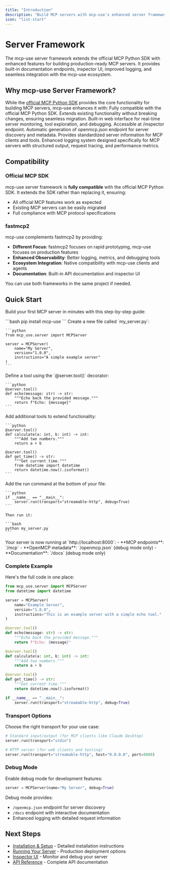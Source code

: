 ```yaml
---
title: "Introduction"
description: "Build MCP servers with mcp-use's enhanced server framework"
icon: "list-start"
---
```


<Card title="" img="./images/Server.jpg" horizontal="true"/>

# Server Framework

<Info>
The mcp-use server framework extends the official MCP Python SDK with enhanced features for building production-ready MCP servers. It provides built-in documentation endpoints, inspector UI, improved logging, and seamless integration with the mcp-use ecosystem.
</Info>

## Why mcp-use Server Framework?

While the [official MCP Python SDK](https://github.com/modelcontextprotocol/python-sdk) provides the core functionality for building MCP servers, mcp-use enhances it with:
<Columns cols={2}>
  <Card title="Official SDK Compatibility" icon="check" href="/python/server/compatibility" img="./images/MCP.jpg">
    Fully compatible with the official MCP Python SDK. Extends existing functionality without breaking changes, ensuring seamless migration.
  </Card>
  <Card title="Inspector UI" icon="monitor" href="/python/server/inspector" img="./images/Inspector.jpg">
    Built-in web interface for real-time server monitoring, tool exploration, and debugging. Accessible at /inspector endpoint.
  </Card>
  <Card title="openmcp.json" icon="file-text" href="/python/server/openmcp" img="./images/OpenMCP.jpg">
    Automatic generation of openmcp.json endpoint for server discovery and metadata. Provides standardized server information for MCP clients and tools.
  </Card>
  <Card title="MCP-Specific Logging" icon="activity" href="/python/server/logging" img="./images/Logging.jpg">
    Enhanced logging system designed specifically for MCP servers with structured output, request tracing, and performance metrics.
  </Card>
</Columns>

## Compatibility

### Official MCP SDK
mcp-use server framework is **fully compatible** with the official MCP Python SDK. It extends the SDK rather than replacing it, ensuring:

- All official MCP features work as expected
- Existing MCP servers can be easily migrated
- Full compliance with MCP protocol specifications

### fastmcp2
mcp-use complements fastmcp2 by providing:

- **Different Focus**: fastmcp2 focuses on rapid prototyping, mcp-use focuses on production features
- **Enhanced Observability**: Better logging, metrics, and debugging tools
- **Ecosystem Integration**: Native compatibility with mcp-use clients and agents
- **Documentation**: Built-in API documentation and inspector UI

You can use both frameworks in the same project if needed.

## Quick Start

Build your first MCP server in minutes with this step-by-step guide:

<Steps>
  <Step title="Install mcp-use">
    ```bash
    pip install mcp-use
    ```
  </Step>

  <Step title="Create your server file">
    Create a new file called `my_server.py`:

    ```python
    from mcp_use.server import MCPServer

    server = MCPServer(
        name="My Server",
        version="1.0.0",
        instructions="A simple example server"
    )
    ```
  </Step>

  <Step title="Add your first tool">
    Define a tool using the `@server.tool()` decorator:

    ```python
    @server.tool()
    def echo(message: str) -> str:
        """Echo back the provided message."""
        return f"Echo: {message}"
    ```
  </Step>

  <Step title="Add more tools (optional)">
    Add additional tools to extend functionality:

    ```python
    @server.tool()
    def calculate(a: int, b: int) -> int:
        """Add two numbers."""
        return a + b

    @server.tool()
    def get_time() -> str:
        """Get current time."""
        from datetime import datetime
        return datetime.now().isoformat()
    ```
  </Step>

  <Step title="Run the server">
    Add the run command at the bottom of your file:

    ```python
    if __name__ == "__main__":
        server.run(transport="streamable-http", debug=True)
    ```

    Then run it:

    ```bash
    python my_server.py
    ```
  </Step>

  <Step title="Access your server">
    Your server is now running at `http://localhost:8000`:
    - **MCP endpoints**: `/mcp`
    - **OpenMCP metadata**: `/openmcp.json` (debug mode only)
    - **Documentation**: `/docs` (debug mode only)
  </Step>
</Steps>

### Complete Example

Here's the full code in one place:

```python
from mcp_use.server import MCPServer
from datetime import datetime

server = MCPServer(
    name="Example Server",
    version="1.0.0",
    instructions="This is an example server with a simple echo tool."
)

@server.tool()
def echo(message: str) -> str:
    """Echo back the provided message."""
    return f"Echo: {message}"

@server.tool()
def calculate(a: int, b: int) -> int:
    """Add two numbers."""
    return a + b

@server.tool()
def get_time() -> str:
    """Get current time."""
    return datetime.now().isoformat()

if __name__ == "__main__":
    server.run(transport="streamable-http", debug=True)
```

### Transport Options

Choose the right transport for your use case:

```python
# Standard input/output (for MCP clients like Claude Desktop)
server.run(transport="stdio")

# HTTP server (for web clients and testing)
server.run(transport="streamable-http", host="0.0.0.0", port=8000)
```

### Debug Mode

Enable debug mode for development features:

```python
server = MCPServer(name="My Server", debug=True)
```

Debug mode provides:
- `/openmcp.json` endpoint for server discovery
- `/docs` endpoint with interactive documentation
- Enhanced logging with detailed request information

## Next Steps

- [Installation & Setup](/python/server/installation) - Detailed installation instructions
- [Running Your Server](/python/server/running) - Production deployment options
- [Inspector UI](/python/server/inspector) - Monitor and debug your server
- [API Reference](/python/api-reference/mcp_use_server) - Complete API documentation
